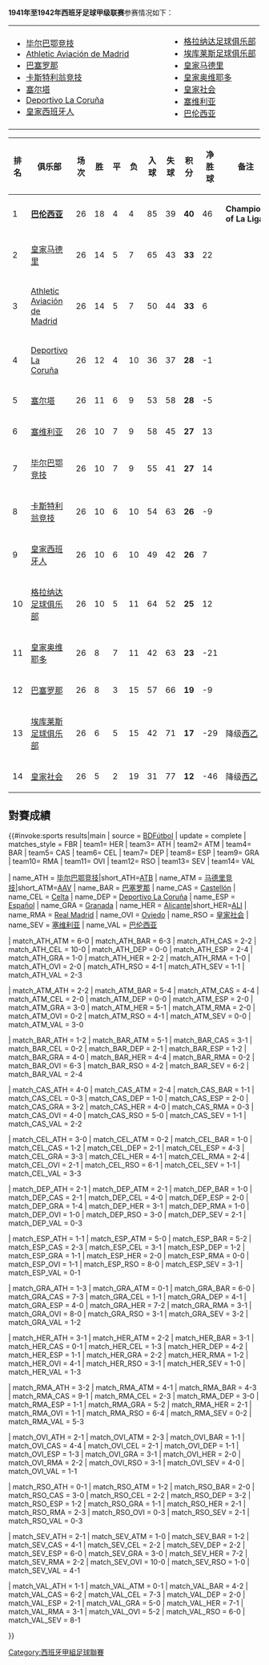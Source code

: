 {{NoteTA|G1=football|G2=西甲}}
{{Location map+ |Spain |width=400 |float=right |caption=Location of teams in La Liga 1941-42 |places=
{{Location map~ |Spain |lat=39.474616 |long=-0.358219 |label=<small>[[巴伦西亚足球俱乐部|巴伦西亚]]</small> |position=left }}
{{Location map~ |Spain |lat=40.453053 |long=-3.688356 |label=<small>[[皇家马德里|皇家马德里]]</small> }}
{{Location map~ |Spain |lat=40.401703 |long=-3.720628 |label=<small>[[马德里竞技|马德里竞技]]</small> |position=left}}
{{Location map~ |Spain |lat=43.368717 |long=-8.417514 |label=<small>[[拉科鲁尼亚|拉科鲁尼亚]]</small> }}
{{Location map~ |Spain |lat=42.231356 |long=-8.712447 |label=<small>[[塞尔塔|塞尔塔]]</small> }}
{{Location map~ |Spain |lat=37.384039 |long=-5.970583 |label=<small>[[塞维利亚足球俱乐部|塞维利亚]]</small>  |position=top}}
{{Location map~ |Spain |lat=43.263472 |long=-2.948150 |label=<small>[[毕尔巴鄂竞技|毕尔巴鄂竞技]]</small> |position=bottom}}
{{Location map~ |Spain |lat=39.996128 |long=-0.038628 |label=<small>[[卡斯特利翁|卡斯特利翁]]</small> |position=right}}
{{Location map~ |Spain |lat=41.347861 |long=2.0756667 |label=<small>[[皇家西班牙人|皇家西班牙人]]</small> |position=right}}
{{Location map~ |Spain |lat=37.1041 |long=-3.35 |label=<small>[[格拉纳达足球俱乐部|格拉纳达]]</small> }}
{{Location map~ |Spain |lat=43.25 |long=-5.5042 |label=<small>[[皇家奥维耶多|奥维耶多]]</small> }}
{{Location map~ |Spain |lat=41.380889 |long=2.1228167 |label=<small>[[巴塞罗那足球俱乐部|巴塞罗那]]</small> }}
{{Location map~ |Spain |lat=38.357331 |long=-0.492706 |label=<small>[[埃库莱斯足球俱乐部|埃库莱斯]]</small> }}
{{Location map~ |Spain |lat=43.301364 |long=-1.973536 |label=<small>[[皇家社会|Real Sociedad]]</small> |position=right}}
}} 

'''1941年至1942年西班牙足球甲级联赛'''参赛情况如下：

{|border="0" cellpadding="2"
|- valign="top"
|
* [[毕尔巴鄂竞技|毕尔巴鄂竞技]]
* [[马德里竞技|Athletic Aviación de Madrid]]
* [[巴塞罗那足球俱乐部|巴塞罗那]]
* [[卡斯特利翁竞技|卡斯特利翁竞技]]
* [[塞尔塔|塞尔塔]]
* [[拉科鲁尼亚|Deportivo La Coruña]]
* [[皇家西班牙人|皇家西班牙人]]
|width="50"| 
|valign="top"|
* [[格拉纳达足球俱乐部|格拉纳达足球俱乐部]]
* [[埃库莱斯足球俱乐部|埃库莱斯足球俱乐部]]
* [[皇家马德里|皇家马德里]]
* [[皇家奥维耶多|皇家奥维耶多]]
* [[皇家社会|皇家社会]]
* [[塞维利亚足球俱乐部|塞维利亚]]
* [[巴伦西亚足球俱乐部|巴伦西亚]]
|}

{| bgcolor="#f7f8ff" cellpadding="3" cellspacing="0" border="1" style="font-size: 85%; border: gray solid 1px; border-collapse: collapse;"
|- bgcolor="#CCCCCC"
! 排名!! 俱乐部!! 场次!! 胜 !! 平 !! 负 !! 入球 !! 失球 !! 积分 !! 净胜球 !! 备注
|-align="center"
|1||align="left"|'''[[巴伦西亚足球俱乐部|巴伦西亚]]'''||26||18||4||4||85||39||'''40'''||46||'''Champion of La Liga'''
|-align="center" bgcolor="#EFEFEF"
|2||align="left"|[[皇家马德里|皇家马德里]]||26||14||5||7||65||43||'''33'''||22||
|-align="center"
|3||align="left"|[[马德里竞技|Athletic Aviación de Madrid]]||26||14||5||7||50||44||'''33'''||6||
|-align="center" bgcolor="#EFEFEF"
|4||align="left"|[[拉科鲁尼亚|Deportivo La Coruña]]||26||12||4||10||36||37||'''28'''||-1||
|-align="center"
|5||align="left"|[[塞尔塔|塞尔塔]]||26||11||6||9||53||58||'''28'''||-5||
|-align="center" bgcolor="#EFEFEF"
|6||align="left"|[[塞维利亚足球俱乐部|塞维利亚]]||26||10||7||9||58||45||'''27'''||13||
|-align="center"
|7||align="left"|[[毕尔巴鄂竞技|毕尔巴鄂竞技]]||26||10||7||9||55||41||'''27'''||14||
|-align="center" bgcolor="#EFEFEF"
|8||align="left"|[[卡斯特利翁竞技|卡斯特利翁竞技]]||26||10||6||10||54||63||'''26'''||-9||
|-align="center"
|9||align="left"|[[皇家西班牙人|皇家西班牙人]]||26||10||6||10||49||42||'''26'''||7||
|-align="center" bgcolor="#EFEFEF"
|10||align="left"|[[格拉纳达足球俱乐部|格拉纳达足球俱乐部]]||26||10||5||11||64||52||'''25'''||12||
|-align="center"
|11||align="left"|[[皇家奥维耶多|皇家奥维耶多]]||26||8||7||11||42||63||'''23'''||-21||
|-align="center" bgcolor="#EFEFEF"
|12||align="left"|[[巴塞罗那足球俱乐部|巴塞罗那]]||26||8||3||15||57||66||'''19'''||-9||
|-align="center"
|13||align="left"|[[埃库莱斯足球俱乐部|埃库莱斯足球俱乐部]]||26||6||5||15||42||71||'''17'''||-29|| 降级[[西班牙足球乙级联赛|西乙]]
|-align="center" bgcolor="#EFEFEF"
|14||align="left"|[[皇家社会|皇家社会]]||26||5||2||19||31||77||'''12'''||-46|| 降级[[西班牙足球乙级联赛|西乙]]
|}
==對賽成績==
{{#invoke:sports results|main
| source = [http://www.bdfutbol.com/en/t/t1941-42.html BDFútbol]
| update = complete
| matches_style = FBR
| team1= HER | team3= ATH | team2= ATM | team4= BAR | team5= CAS | team6= CEL | team7= DEP | team8= ESP | team9= GRA | team10= RMA | team11= OVI | team12= RSO | team13= SEV | team14= VAL 

| name_ATH = [[毕尔巴鄂竞技|毕尔巴鄂竞技]]|short_ATH=[[Atlético_Bilbao|ATB]]
| name_ATM = [[马德里竞技|马德里竞技]]|short_ATM=[[Atlético_Aviación|AAV]]
| name_BAR = [[巴塞罗那足球俱乐部|巴塞罗那]]
| name_CAS = [[卡斯特利翁竞技|Castellón]]
| name_CEL = [[塞尔塔|Celta]]
| name_DEP = [[拉科鲁尼亚|Deportivo La Coruña]]
| name_ESP = [[皇家西班牙人|Español]]
| name_GRA = [[格拉纳达足球俱乐部|Granada]]
| name_HER = [[埃库莱斯足球俱乐部|Alicante]]|short_HER=[[Hércules_CF|ALI]]
| name_RMA = [[皇家马德里|Real Madrid]]
| name_OVI = [[皇家奥维耶多|Oviedo]]
| name_RSO = [[皇家社会|皇家社会]]
| name_SEV = [[塞维利亚足球俱乐部|塞维利亚]]
| name_VAL = [[巴伦西亚足球俱乐部|巴伦西亚]]

| match_ATH_ATM = 6-0
| match_ATH_BAR = 6-3
| match_ATH_CAS = 2-2
| match_ATH_CEL = 10-0
| match_ATH_DEP = 0-0
| match_ATH_ESP = 2-4
| match_ATH_GRA = 1-0
| match_ATH_HER = 2-2
| match_ATH_RMA = 1-0
| match_ATH_OVI = 2-0
| match_ATH_RSO = 4-1
| match_ATH_SEV = 1-1
| match_ATH_VAL = 2-3

| match_ATM_ATH = 2-2
| match_ATM_BAR = 5-4
| match_ATM_CAS = 4-4
| match_ATM_CEL = 2-0
| match_ATM_DEP = 0-0
| match_ATM_ESP = 2-0
| match_ATM_GRA = 3-0
| match_ATM_HER = 5-1
| match_ATM_RMA = 2-0
| match_ATM_OVI = 0-2
| match_ATM_RSO = 4-1
| match_ATM_SEV = 0-0
| match_ATM_VAL = 3-0

| match_BAR_ATH = 1-2
| match_BAR_ATM = 5-1
| match_BAR_CAS = 3-1
| match_BAR_CEL = 0-2
| match_BAR_DEP = 2-1
| match_BAR_ESP = 1-2
| match_BAR_GRA = 4-0
| match_BAR_HER = 4-4
| match_BAR_RMA = 0-2
| match_BAR_OVI = 6-3
| match_BAR_RSO = 4-2
| match_BAR_SEV = 6-2
| match_BAR_VAL = 2-4

| match_CAS_ATH = 4-0
| match_CAS_ATM = 2-4
| match_CAS_BAR = 1-1
| match_CAS_CEL = 0-3
| match_CAS_DEP = 1-0
| match_CAS_ESP = 2-0
| match_CAS_GRA = 3-2
| match_CAS_HER = 4-0
| match_CAS_RMA = 0-3
| match_CAS_OVI = 4-0
| match_CAS_RSO = 5-0
| match_CAS_SEV = 1-1
| match_CAS_VAL = 2-2

| match_CEL_ATH = 3-0
| match_CEL_ATM = 0-2
| match_CEL_BAR = 1-0
| match_CEL_CAS = 1-2
| match_CEL_DEP = 2-1
| match_CEL_ESP = 4-3
| match_CEL_GRA = 3-3
| match_CEL_HER = 4-1
| match_CEL_RMA = 2-4
| match_CEL_OVI = 2-1
| match_CEL_RSO = 6-1
| match_CEL_SEV = 1-1
| match_CEL_VAL = 3-3

| match_DEP_ATH = 2-1
| match_DEP_ATM = 2-1
| match_DEP_BAR = 1-0
| match_DEP_CAS = 2-1
| match_DEP_CEL = 4-0
| match_DEP_ESP = 2-0
| match_DEP_GRA = 1-4
| match_DEP_HER = 3-1
| match_DEP_RMA = 1-0
| match_DEP_OVI = 1-0
| match_DEP_RSO = 3-0
| match_DEP_SEV = 2-1
| match_DEP_VAL = 0-3

| match_ESP_ATH = 1-1
| match_ESP_ATM = 5-0
| match_ESP_BAR = 5-2
| match_ESP_CAS = 2-3
| match_ESP_CEL = 3-1
| match_ESP_DEP = 1-2
| match_ESP_GRA = 1-1
| match_ESP_HER = 2-0
| match_ESP_RMA = 0-0
| match_ESP_OVI = 1-1
| match_ESP_RSO = 8-0
| match_ESP_SEV = 3-1
| match_ESP_VAL = 0-1

| match_GRA_ATH = 1-3
| match_GRA_ATM = 0-1
| match_GRA_BAR = 6-0
| match_GRA_CAS = 7-3
| match_GRA_CEL = 1-1
| match_GRA_DEP = 4-1
| match_GRA_ESP = 4-0
| match_GRA_HER = 7-2
| match_GRA_RMA = 3-1
| match_GRA_OVI = 8-0
| match_GRA_RSO = 3-1
| match_GRA_SEV = 3-2
| match_GRA_VAL = 1-2

| match_HER_ATH = 3-1
| match_HER_ATM = 2-2
| match_HER_BAR = 3-1
| match_HER_CAS = 0-1
| match_HER_CEL = 1-3
| match_HER_DEP = 4-2
| match_HER_ESP = 1-1
| match_HER_GRA = 2-2
| match_HER_RMA = 1-2
| match_HER_OVI = 4-1
| match_HER_RSO = 3-1
| match_HER_SEV = 1-0
| match_HER_VAL = 1-3

| match_RMA_ATH = 3-2
| match_RMA_ATM = 4-1
| match_RMA_BAR = 4-3
| match_RMA_CAS = 9-1
| match_RMA_CEL = 2-3
| match_RMA_DEP = 3-0
| match_RMA_ESP = 1-1
| match_RMA_GRA = 5-2
| match_RMA_HER = 2-1
| match_RMA_OVI = 1-1
| match_RMA_RSO = 6-4
| match_RMA_SEV = 0-2
| match_RMA_VAL = 5-3

| match_OVI_ATH = 2-1
| match_OVI_ATM = 2-3
| match_OVI_BAR = 1-1
| match_OVI_CAS = 4-4
| match_OVI_CEL = 2-1
| match_OVI_DEP = 1-1
| match_OVI_ESP = 1-3
| match_OVI_GRA = 3-1
| match_OVI_HER = 2-0
| match_OVI_RMA = 2-2
| match_OVI_RSO = 3-1
| match_OVI_SEV = 4-0
| match_OVI_VAL = 1-1

| match_RSO_ATH = 0-1
| match_RSO_ATM = 1-2
| match_RSO_BAR = 2-0
| match_RSO_CAS = 3-0
| match_RSO_CEL = 2-2
| match_RSO_DEP = 3-2
| match_RSO_ESP = 1-2
| match_RSO_GRA = 1-1
| match_RSO_HER = 2-1
| match_RSO_RMA = 2-3
| match_RSO_OVI = 0-3
| match_RSO_SEV = 2-1
| match_RSO_VAL = 0-3

| match_SEV_ATH = 2-1
| match_SEV_ATM = 1-0
| match_SEV_BAR = 1-2
| match_SEV_CAS = 4-1
| match_SEV_CEL = 2-2
| match_SEV_DEP = 2-2
| match_SEV_ESP = 6-0
| match_SEV_GRA = 3-0
| match_SEV_HER = 7-2
| match_SEV_RMA = 2-2
| match_SEV_OVI = 10-0
| match_SEV_RSO = 1-0
| match_SEV_VAL = 4-1

| match_VAL_ATH = 1-1
| match_VAL_ATM = 0-1
| match_VAL_BAR = 4-2
| match_VAL_CAS = 6-2
| match_VAL_CEL = 7-3
| match_VAL_DEP = 2-0
| match_VAL_ESP = 2-1
| match_VAL_GRA = 5-0
| match_VAL_HER = 7-1
| match_VAL_RMA = 3-1
| match_VAL_OVI = 5-2
| match_VAL_RSO = 6-0
| match_VAL_SEV = 8-1

}}

{{西班牙足球甲級聯賽賽季}}

[[Category:西班牙甲組足球聯賽|Category:西班牙甲組足球聯賽]]